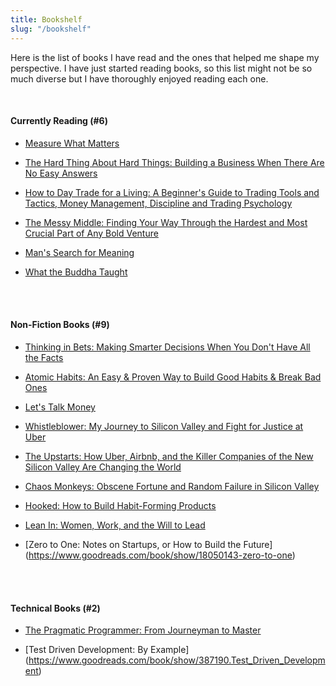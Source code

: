 ```yaml
---
title: Bookshelf
slug: "/bookshelf"
---
```


Here is the list of books I have read and the ones that helped me shape my perspective. I have just started reading books, so this list might not be so much diverse but I have thoroughly enjoyed reading each one.

<br/>

#### Currently Reading (#6)

- [Measure What Matters](https://www.goodreads.com/book/show/39286958-measure-what-matters)

- [The Hard Thing About Hard Things: Building a Business When There Are No Easy Answers](https://www.goodreads.com/book/show/18176747-the-hard-thing-about-hard-things)

- [How to Day Trade for a Living: A Beginner's Guide to Trading Tools and Tactics, Money Management, Discipline and Trading Psychology](https://www.goodreads.com/en/book/show/31808862)

- [The Messy Middle: Finding Your Way Through the Hardest and Most Crucial Part of Any Bold Venture](https://www.goodreads.com/book/show/40179007-the-messy-middle)

- [Man's Search for Meaning](https://www.goodreads.com/book/show/4069.Man_s_Search_for_Meaning)

- [What the Buddha Taught](https://www.goodreads.com/book/show/390562.What_the_Buddha_Taught)


<br/>
<br/>

#### Non-Fiction Books (#9)

- [Thinking in Bets: Making Smarter Decisions When You Don't Have All the Facts](https://www.goodreads.com/book/show/35957157-thinking-in-bets)

- [Atomic Habits: An Easy & Proven Way to Build Good Habits & Break Bad Ones](https://www.goodreads.com/book/show/40121378-atomic-habits)

- [Let's Talk Money](https://www.goodreads.com/book/show/40499078-let-s-talk-money)

- [Whistleblower: My Journey to Silicon Valley and Fight for Justice at Uber](https://www.goodreads.com/book/show/51117957-whistleblower)

- [The Upstarts: How Uber, Airbnb, and the Killer Companies of the New Silicon Valley Are Changing the World](https://www.goodreads.com/book/show/41131437-the-upstarts)

- [Chaos Monkeys: Obscene Fortune and Random Failure in Silicon Valley](https://www.goodreads.com/book/show/28259132-chaos-monkeys)

- [Hooked: How to Build Habit-Forming Products](https://www.goodreads.com/book/show/22668729-hooked)

- [Lean In: Women, Work, and the Will to Lead](https://www.goodreads.com/book/show/16071764-lean-in)

- [Zero to One: Notes on Startups, or How to Build the Future] (https://www.goodreads.com/book/show/18050143-zero-to-one)


<br/>
<br/>

#### Technical Books (#2)

- [The Pragmatic Programmer: From Journeyman to Master](https://www.goodreads.com/book/show/4099.The_Pragmatic_Programmer)

- [Test Driven Development: By Example] (https://www.goodreads.com/book/show/387190.Test_Driven_Development)

